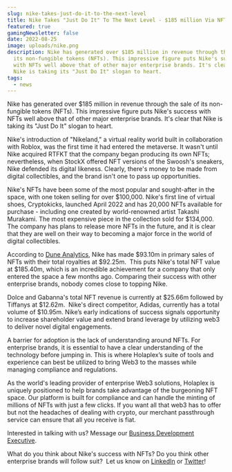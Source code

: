 ```yaml
---
slug: nike-takes-just-do-it-to-the-next-level
title: Nike Takes "Just Do It" To The Next Level - $185 million Via NFT sales
featured: true
gamingNewsletter: false
date: 2022-08-25
image: uploads/nike.png
description: Nike has generated over $185 million in revenue through the sale of
  its non-fungible tokens (NFTs). This impressive figure puts Nike's success
  with NFTs well above that of other major enterprise brands. It's clear that
  Nike is taking its "Just Do It" slogan to heart.
tags:
  - news
---
```

Nike has generated over $185 million in revenue through the sale of its non-fungible tokens (NFTs). This impressive figure puts Nike's success with NFTs well above that of other major enterprise brands. It's clear that Nike is taking its "Just Do It" slogan to heart.

Nike's introduction of "Nikeland," a virtual reality world built in collaboration with Roblox, was the first time it had entered the metaverse. It wasn't until Nike acquired RTFKT that the company began producing its own NFTs; nevertheless, when StockX offered NFT versions of the Swoosh's sneakers, Nike defended its digital likeness. Clearly, there's money to be made from digital collectibles, and the brand isn't one to pass up opportunities.

Nike's NFTs have been some of the most popular and sought-after in the space, with one token selling for over $100,000. Nike's first line of virtual shoes, Cryptokicks, launched April 2022 and has 20,000 NFTs available for purchase - including one created by world-renowned artist Takashi Murakami. The most expensive piece in the collection sold for $134,000. The company has plans to release more NFTs in the future, and it is clear that they are well on their way to becoming a major force in the world of digital collectibles.

According to [Dune Analytics](https://dune.com/kingjames23/nft-project-possible-data-to-use), Nike has made $93.10m in primary sales of NFTs with their total royalties at $92.25m.  This puts Nike's total NFT value at $185.40m, which is an incredible achievement for a company that only entered the space a few months ago. Comparing their success with other enterprise brands, nobody comes close to topping Nike. 

Dolce and Gabanna's total NFT revenue is currently at $25.66m followed by Tiffanys at $12.62m.  Nike's direct competitor, Adidas, currently has a total volume of $10.95m. Nike’s early indications of success signals opportunity to increase shareholder value and extend brand leverage by utilizing web3 to deliver novel digital engagements. 

A barrier for adoption is the lack of understanding around NFTs. For enterprise brands, it is essential to have a clear understanding of the technology before jumping in. This is where Holaplex’s suite of tools and experience can best be utilized to bring Web3 to the masses while managing compliance and regulations.

As the world's leading provider of enterprise Web3 solutions, Holaplex is uniquely positioned to help brands take advantage of the burgeoning NFT space. Our platform is built for compliance and can handle the minting of millions of NFTs with just a few clicks. If you want all that web3 has to offer but not the headaches of dealing with crypto, our merchant passthrough service can ensure that all you receive is fiat.



Interested in talking with us? Message our [Business Development Executive](https://www.linkedin.com/in/pontusvandersson/).



What do you think about Nike's success with NFTs? Do you think other enterprise brands will follow suit?  Let us know on [LinkedIn](https://www.linkedin.com/company/holaplex) or [Twitter](https://twitter.com/holaplex)!